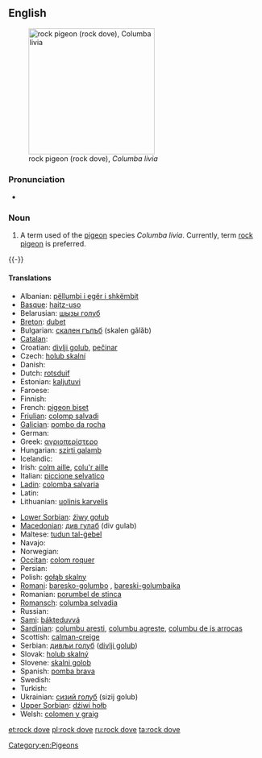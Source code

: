 {{wikipedia|Rock Pigeon}}
==English==
[[Image:Pigion052006.JPG|thumb|right|250px|rock pigeon (rock dove), ''Columba livia'']]

===Pronunciation===
* {{IPA|/rɒk dɔv/}}

===Noun===
{{en-noun}}

# A term used of the [[pigeon]] species ''Columba livia''. Currently, term [[rock pigeon]] is preferred.
{{-}}

====Translations====
{{trans-top|rock pigeon}}
* Albanian: [[pëllumbi i egër i shkëmbit]]
* [[Basque]]: [[haitz-uso]]
* Belarusian: [[шызы голуб]]
* [[Breton]]: [[dubet]]
* Bulgarian: [[скален гълъб]] (skalen gǎlǎb)
* [[Catalan]]: {{t|ca|colom roquer|m}}
* Croatian: [[divlji golub]], [[pečinar]]
* Czech: [[holub skalní]]
* Danish: {{t|da|klippedue}}
* Dutch: [[rotsduif]] {{f}}
* Estonian: [[kaljutuvi]]
* Faroese: {{t|fo|bládúgva}}
* Finnish: {{t+|fi|kalliokyyhky}}
* French: [[pigeon biset]] {{m}}
* [[Friulian]]: [[colomp salvadi]]
* [[Galician]]: [[pombo da rocha]]
* German: {{t-|de|Felsentaube|f}}
* Greek: [[αγριοπερίστερο]] {{n}}
* Hungarian: [[szirti galamb]]
* Icelandic: {{t+|is|bjargdúfa}}
* Irish: [[colm aille]], [[colu'r aille]]
* Italian: [[piccione selvatico]] {{m}}
* [[Ladin]]: [[colomba salvaria]]
* Latin: {{t-|la|columba|f}}
* Lithuanian: [[uolinis karvelis]]
{{trans-mid}}
* [[Lower Sorbian]]: [[źiwy gołub]]
* [[Macedonian]]: [[див гулаб]] (div gulab)
* Maltese: [[tudun tal-ġebel]]
* Navajo: {{tø|nv|hasbídí}}
* Norwegian: {{t|no|klippedue}}
* [[Occitan]]: [[colom roquer]]
* Persian: {{t|fa|کبوتر چاهی|tr=kabutar ĉâhi|xs=Persian}}
* Polish: [[gołąb skalny]] {{m}}
* [[Romani]]: [[baresko-golumbo]] {{m}}, [[bareski-golumbaika]] {{f}}
* Romanian: [[porumbel de stinca]]
* [[Romansch]]: [[columba selvadia]]
* Russian: {{t|ru|сизый голубь|tr=sízyj gólub’|m}}
* [[Sami]]: [[bákteduvvá]]
* [[Sardinian]]: [[columbu aresti]], [[columbu agreste]], [[columbu de is arrocas]]
* Scottish: [[calman-creige]]
* Serbian: [[дивљи голуб]] ([[divlji golub]]) {{m}}
* Slovak: [[holub skalný]] {{m}}
* Slovene: [[skalni golob]] {{m}}
* Spanish: [[pomba brava]] {{f}}
* Swedish: {{t|sv|klippduva}}
* Turkish: {{t+|tr|kaya güvercini}}
* Ukrainian: [[сизий голуб]] (sizij golub)
* [[Upper Sorbian]]: [[dźiwi hołb]]
* Welsh: [[colomen y graig]]
{{trans-bottom}}

[[Category:en:Pigeons]]

[[et:rock dove]]
[[pl:rock dove]]
[[ru:rock dove]]
[[ta:rock dove]]